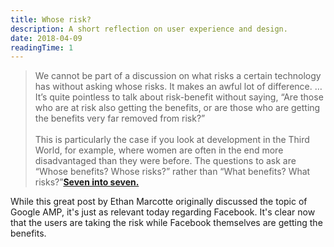 ```yaml
---
title: Whose risk?
description: A short reflection on user experience and design.
date: 2018-04-09
readingTime: 1
---
```


>We cannot be part of a discussion on what risks a certain technology has without asking whose risks. It makes an awful lot of difference. …It’s quite pointless to talk about risk-benefit without saying, “Are those who are at risk also getting the benefits, or are those who are getting the benefits very far removed from risk?”<br /><br />
This is particularly the case if you look at development in the Third World, for example, where women are often in the end more disadvantaged than they were before. The questions to ask are “Whose benefits? Whose risks?” rather than “What benefits? What risks?”**<a href="https://ethanmarcotte.com/wrote/seven-into-seven/">Seven into seven.</a>**

While this great post by Ethan Marcotte originally discussed the topic of Google AMP, it's just as relevant today regarding Facebook. It's clear now that the users are taking the risk while Facebook themselves are getting the benefits.